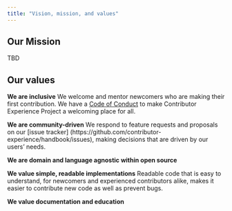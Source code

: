 ```yaml
---
title: "Vision, mission, and values"
---
```

## Our Mission
TBD

## Our values
**We are inclusive** We welcome and mentor newcomers who are making their first contribution. 
We have a [Code of Conduct](https://contributor-experience.org/docs/about/coc.html) to make 
Contributor Experience Project a welcoming place for all.

**We are community-driven** We respond to feature requests and proposals on our [issue tracker]
(https://github.com/contributor-experience/handbook/issues), making decisions that are driven by
our users’ needs.

**We are domain and language agnostic within open source**

**We value simple, readable implementations** Readable code that is easy to understand, for 
newcomers and experienced contributors alike, makes it easier to contribute new code as well as 
prevent bugs.

**We value documentation and education**
